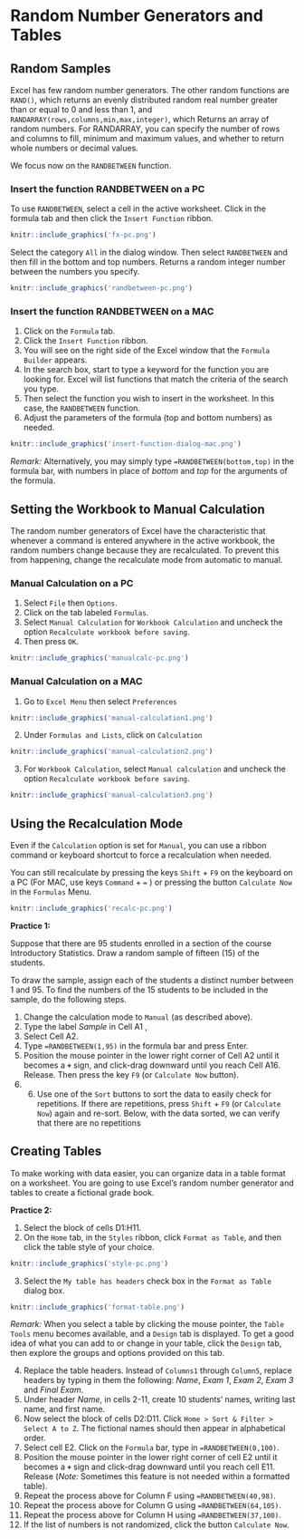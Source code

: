 # Random Number Generators and Tables


## Random Samples

Excel has few random number generators. The other random functions are `RAND()`, which returns an evenly distributed random real number greater than or equal to 0 and less than 1, and `RANDARRAY(rows,columns,min,max,integer)`, which Returns an array of random numbers. For RANDARRAY, you can specify the number of rows and columns to fill, minimum and maximum values, and whether to return whole numbers or decimal values.

We focus now on the `RANDBETWEEN` function.


### Insert the function RANDBETWEEN on a PC

To use `RANDBETWEEN`, select a cell in the active worksheet. Click in the formula tab and then click the `Insert Function` ribbon. 

```r
knitr::include_graphics('fx-pc.png')
```

Select the category `All` in the dialog window. Then select `RANDBETWEEN` and then fill in the bottom and top numbers. Returns a random integer number between the numbers you specify. 

```r
knitr::include_graphics('randbetween-pc.png')
```


### Insert the function RANDBETWEEN on a MAC

1. Click on the `Formula` tab.
2. Click the `Insert Function` ribbon. 
3. You will see on the right side of the Excel window that the `Formula Builder` appears.
4. In the search box, start to type a keyword for the function you are looking for. Excel will list functions that match the criteria of the search you type.
5. Then select the function you wish to insert in the worksheet. In this case, the `RANDBETWEEN` function.
6. Adjust the parameters of the formula (top and bottom numbers) as needed.

```r
knitr::include_graphics('insert-function-dialog-mac.png')
```

*Remark:*	Alternatively, you may simply type `=RANDBETWEEN(bottom,top)` in the formula bar, with numbers in place of *bottom* and *top* for the arguments of the formula.

## Setting the Workbook to Manual Calculation

The random number generators of Excel have the characteristic that whenever a command is entered anywhere in the active workbook, the random numbers change because they are recalculated. To prevent this from happening, change the recalculate mode from automatic to manual. 

### Manual Calculation on a PC

1. Select `File` then `Options`.
2. Click on the tab labeled `Formulas`. 
3. Select `Manual Calculation` for `Workbook Calculation` and uncheck the option `Recalculate workbook before saving`. 
4. Then press `OK`.

```r
knitr::include_graphics('manualcalc-pc.png')
```

### Manual Calculation on a MAC

1.	Go to `Excel Menu` then select `Preferences`

```r
knitr::include_graphics('manual-calculation1.png')
```

2.	Under `Formulas and Lists`, click on `Calculation`


```r
knitr::include_graphics('manual-calculation2.png')
```

3.	For `Workbook Calculation`, select `Manual calculation` and uncheck the option `Recalculate workbook before saving`.

```r
knitr::include_graphics('manual-calculation3.png')
```

## Using the Recalculation Mode

Even if the `Calculation` option is set for `Manual`, you can use a ribbon command or keyboard shortcut to force a recalculation when needed.

You can still recalculate by pressing the keys `Shift` + `F9` on the keyboard on a PC  (For MAC, use keys `Command` + `=` ) or pressing the button `Calculate Now` in the `Formulas` Menu.


```r
knitr::include_graphics('recalc-pc.png')
```
**Practice 1:**

Suppose that there are 95 students enrolled in a section of the course Introductory Statistics. Draw a random sample of fifteen (15) of the students. 

To draw the sample, assign each of the students a distinct number between 1 and 95. To find the numbers of the 15 students to be included in the sample, do the following steps.

1.	Change the calculation mode to `Manual` (as described above).
2.	Type the label *Sample* in Cell A1 ,
3.	Select Cell A2.
4.	Type `=RANDBETWEEN(1,95)` in the formula bar and press Enter. 
5.	Position the mouse pointer in the lower right corner of Cell A2 until it becomes a **`+`** sign, and click-drag downward until you reach Cell A16. Release. Then press the key `F9` (or `Calculate Now` button). 
6.	6)	Use one of the `Sort` buttons to sort the data to easily check for repetitions. If there are repetitions, press `Shift` + `F9` (or `Calculate Now`) again and re-sort. Below, with the data sorted, we can verify that there are no repetitions


## Creating Tables

To make working with data easier, you can organize data in a table format on a worksheet.
You are going to use Excel’s random number generator and tables to create a fictional grade book. 

**Practice 2:**

1. Select the block of cells D1:H11.
2. On the `Home` tab, in the `Styles` ribbon, click `Format as Table`, and then click the table style of your choice.

```r
knitr::include_graphics('style-pc.png')
```

3. Select the `My table has headers` check box in the `Format as Table` dialog box.

```r
knitr::include_graphics('format-table.png')
```

*Remark:* When you select a table by clicking the mouse pointer, the `Table Tools` menu becomes available, and a `Design` tab is displayed. To get a good idea of what you can add to or change in your table, click the `Design` tab, then explore the groups and options provided on this tab.

4. Replace the table headers. Instead of `Columns1` through `Column5`, replace headers by typing in them the following: *Name*, *Exam 1*, *Exam 2*, *Exam 3* and *Final Exam*.
5. Under header *Name*, in cells 2-11, create 10 students’ names, writing last name, and first name.
6. Now select the block of cells D2:D11. Click `Home > Sort & Filter > Select A to Z`. The fictional names should then appear in alphabetical order.
7. Select cell E2. Click on the `Formula` bar, type in `=RANDBETWEEN(0,100)`.
8. Position the mouse pointer in the lower right corner of cell E2 until it becomes a **`+`** sign and click-drag downward until you reach cell E11. Release (*Note:* Sometimes this feature is not needed within a formatted table).
9. Repeat the process above for Column F using `=RANDBETWEEN(40,98)`.
10. Repeat the process above for Column G using `=RANDBETWEEN(64,105)`.
11. Repeat the process above for Column H using `=RANDBETWEEN(37,100)`.
12. If the list of numbers is not randomized, click the button `Calculate Now`.

